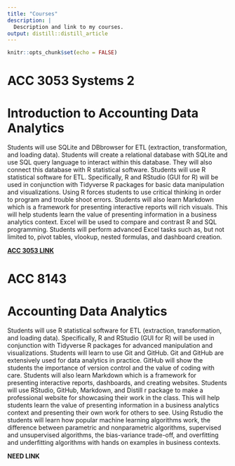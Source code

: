 ```yaml
---
title: "Courses"
description: |
  Description and link to my courses.
output: distill::distill_article
---
```


```r
knitr::opts_chunk$set(echo = FALSE)
```

# ACC 3053 Systems 2

# Introduction to Accounting Data Analytics

Students will use SQLite and DBbrowser for ETL (extraction, transformation, and loading data). Students will create a relational database with SQLite and use SQL query language to interact within this database. They will also connect this database with R statistical software. Students will use R statistical software for ETL. Specifically, R and RStudio (GUI for R) will be used in conjunction with Tidyverse R packages for basic data manipulation and visualizations. Using R forces students to use critical thinking in order to program and trouble shoot errors. Students will also learn Markdown which is a framework for presenting interactive reports will rich visuals. This will help students learn the value of presenting information in a business analytics context. Excel will be used to compare and contrast R and SQL programming. Students will perform advanced Excel tasks such as, but not limited to, pivot tables, vlookup, nested formulas, and dashboard creation.

[**ACC 3053 LINK**](https://professor-hunt.github.io/ACC3053/)

# ACC 8143

# Accounting Data Analytics

Students will use R statistical software for ETL (extraction, transformation, and loading data). Specifically, R and RStudio (GUI for R) will be used in conjunction with Tidyverse R packages for advanced manipulation and visualizations. Students will learn to use Git and GitHub. Git and GitHub are extensively used for data analytics in practice. GitHub will show the students the importance of version control and the value of coding with care. Students will also learn Markdown which is a framework for presenting interactive reports, dashboards, and creating websites. Students will use RStudio, GitHub, Markdown, and Distill r package to make a professional website for showcasing their work in the class. This will help students learn the value of presenting information in a business analytics context and presenting their own work for others to see. Using Rstudio the students will learn how popular machine learning algorithms work, the difference between parametric and nonparametric algorithms, supervised and unsupervised algorithms, the bias-variance trade-off, and overfitting and underfitting algorithms with hands on examples in business contexts.

**NEED LINK**
